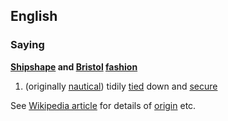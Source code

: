 ==English==
===Saying===
'''[[Shipshape]] and [[Bristol]] [[fashion]]'''
# (originally [[nautical]]) tidily [[tied]] down and [[secure]]

See [[w:Shipshape and Bristol fashion|Wikipedia article]] for details of [[origin]] etc.
